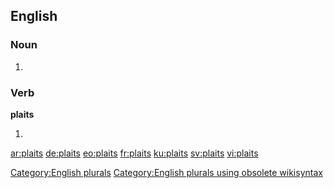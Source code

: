 ==English==

===Noun===
{{head|en}}

# {{plural of|plait}}

===Verb===
'''plaits'''

# {{en-third-person singular of|plait}}

[[Category:English plurals]][[Category:English plurals using obsolete wikisyntax]]

[[ar:plaits]]
[[de:plaits]]
[[eo:plaits]]
[[fr:plaits]]
[[ku:plaits]]
[[sv:plaits]]
[[vi:plaits]]